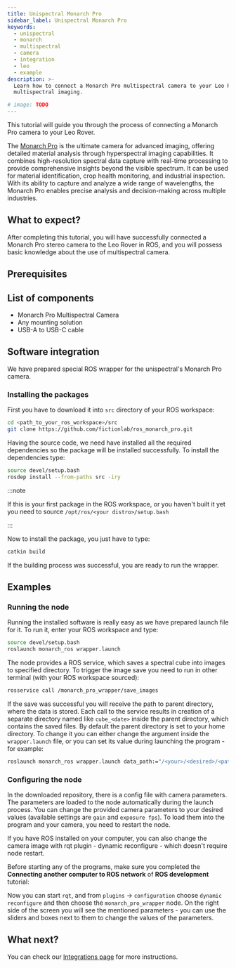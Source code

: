 ```yaml
---
title: Unispectral Monarch Pro
sidebar_label: Unispectral Monarch Pro
keywords:
  - unispectral
  - monarch
  - multispectral
  - camera
  - integration
  - leo
  - example
description: >-
  Learn how to connect a Monarch Pro multispectral camera to your Leo Rover for
  multispectral imaging.

# image: TODO
---
```


This tutorial will guide you through the process of connecting a Monarch Pro
camera to your Leo Rover.

The [Monarch Pro](https://unispectral.com/monarch-pro/) is the ultimate camera
for advanced imaging, offering detailed material analysis through hyperspectral
imaging capabilities. It combines high-resolution spectral data capture with
real-time processing to provide comprehensive insights beyond the visible
spectrum. It can be used for material identification, crop health monitoring,
and industrial inspection. With its ability to capture and analyze a wide range
of wavelengths, the Monarch Pro enables precise analysis and decision-making
across multiple industries.

## What to expect?

After completing this tutorial, you will have successfully connected a Monarch
Pro stereo camera to the Leo Rover in ROS, and you will possess basic knowledge
about the use of multispectral camera.

## Prerequisites

<LinkButton docId="leo-rover/guides/ssh" />
<LinkButton docId="leo-rover/guides/connect-to-network" />
<LinkButton docId="leo-rover/advanced-guides/install-ros-on-your-computer" />

## List of components

- Monarch Pro Multispectral Camera
- Any mounting solution
- USB-A to USB-C cable

## Software integration

We have prepared special ROS wrapper for the unispectral's Monarch Pro camera.

### Installing the packages

First you have to download it into `src` directory of your ROS workspace:

```bash
cd <path_to_your_ros_workspace>/src
git clone https://github.com/fictionlab/ros_monarch_pro.git
```

Having the source code, we need have installed all the required dependencies so
the package will be installed successfully. To install the dependencies type:

```bash
source devel/setup.bash
rosdep install --from-paths src -iry
```

:::note

If this is your first package in the ROS workspace, or you haven't built it yet
you need to source `/opt/ros/<your distro>/setup.bash`

:::

Now to install the package, you just have to type:

```bash
catkin build
```

If the building process was successful, you are ready to run the wrapper.

## Examples

### Running the node

Running the installed software is really easy as we have prepared launch file
for it. To run it, enter your ROS workspace and type:

```bash
source devel/setup.bash
roslaunch monarch_ros wrapper.launch
```

The node provides a ROS service, which saves a spectral cube into images to
specified directory. To trigger the image save you need to run in other terminal
(with your ROS workspace sourced):

```bash
rosservice call /monarch_pro_wrapper/save_images
```

If the save was successful you will receive the path to parent directory, where
the data is stored. Each call to the service results in creation of a separate
directory named like `cube_<date>` inside the parent directory, which contains
the saved files. By default the parent directory is set to your home directory.
To change it you can either change the argument inside the `wrapper.launch`
file, or you can set its value during launching the program - for example:

```bash
roslaunch monarch_ros wrapper.launch data_path:="/<your>/<desired>/<path>"
```

### Configuring the node

In the downloaded repository, there is a config file with camera parameters. The
parameters are loaded to the node automatically during the launch process. You
can change the provided camera parameters to your desired values (available
settings are `gain` and `exposure fps`). To load them into the program and your
camera, you need to restart the node.

If you have ROS installed on your computer, you can also change the camera image
with rqt plugin - dynamic reconfigure - which doesn't require node restart.

Before starting any of the programs, make sure you completed the **Connecting
another computer to ROS network** of **ROS development** tutorial:

<LinkButton docId="leo-rover/advanced-guides/ros-development" />

Now you can start `rqt`, and from `plugins` -> `configuration` choose
`dynamic reconfigure` and then choose the `monarch_pro_wrapper` node. On the
right side of the screen you will see the mentioned parameters - you can use the
sliders and boxes next to them to change the values of the parameters.

## What next?

You can check our [Integrations page](/leo-rover/integrations) for more
instructions.

